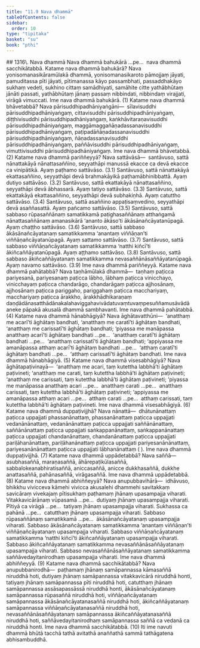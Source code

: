 ```yaml
---
title: "11.9 Nava dhammā"
tableOfContents: false
sidebar:
  order: 10
type: "tipitaka"
basket: "su"
book: "pthi"
---
```



<DynamicBreadcrumb />

<Paragraph type="center" book="pthi">
## 1316\. Nava dhammā
</Paragraph>

<Division number="359" book="pthi">

<Paragraph number="1317" book="pthi">
Nava dhammā bahukārā …pe…  nava dhammā sacchikātabbā.
</Paragraph>

<Paragraph number="1318" book="pthi">
Katame nava dhammā <Emphasis>bahukārā?</Emphasis> Nava yonisomanasikāramūlakā dhammā, yonisomanasikaroto pāmojjaṃ jāyati, pamuditassa pīti jāyati, pītimanassa kāyo passambhati, passaddhakāyo sukhaṃ vedeti, sukhino cittaṃ samādhiyati, samāhite citte yathābhūtaṃ jānāti passati, yathābhūtaṃ jānaṃ passaṃ nibbindati, nibbindaṃ virajjati, virāgā vimuccati. Ime nava dhammā bahukārā. (1)
</Paragraph>

<Paragraph number="1319" book="pthi">
Katame nava dhammā <Emphasis>bhāvetabbā?</Emphasis> Nava pārisuddhipadhāniyaṅgāni—  sīlavisuddhi pārisuddhipadhāniyaṅgaṃ, cittavisuddhi pārisuddhipadhāniyaṅgaṃ, diṭṭhivisuddhi pārisuddhipadhāniyaṅgaṃ, kaṅkhāvitaraṇavisuddhi pārisuddhipadhāniyaṅgaṃ, maggāmaggañāṇadassanavisuddhi pārisuddhipadhāniyaṅgaṃ, paṭipadāñāṇadassanavisuddhi pārisuddhipadhāniyaṅgaṃ, ñāṇadassanavisuddhi pārisuddhipadhāniyaṅgaṃ, paññāvisuddhi pārisuddhipadhāniyaṅgaṃ, vimuttivisuddhi pārisuddhipadhāniyaṅgaṃ. Ime nava dhammā bhāvetabbā. (2)
</Paragraph>

<Paragraph number="1320" book="pthi">
Katame nava dhammā <Emphasis>pariññeyyā?</Emphasis> Nava sattāvāsā—  santāvuso, sattā nānattakāyā nānattasaññino, seyyathāpi manussā ekacce ca devā ekacce ca vinipātikā. Ayaṃ paṭhamo sattāvāso. (3.1)
</Paragraph>

<Paragraph number="1321" book="pthi">
Santāvuso, sattā nānattakāyā ekattasaññino, seyyathāpi devā brahmakāyikā paṭhamābhinibbattā. Ayaṃ dutiyo sattāvāso. (3.2)
</Paragraph>

<Paragraph number="1322" book="pthi">
Santāvuso, sattā ekattakāyā nānattasaññino, seyyathāpi devā ābhassarā. Ayaṃ tatiyo sattāvāso. (3.3)
</Paragraph>

<Paragraph number="1323" book="pthi">
Santāvuso, sattā ekattakāyā ekattasaññino, seyyathāpi devā subhakiṇhā. Ayaṃ catuttho sattāvāso. (3.4)
</Paragraph>

<Paragraph number="1324" book="pthi">
Santāvuso, sattā asaññino appaṭisaṃvedino, seyyathāpi devā asaññasattā. Ayaṃ pañcamo sattāvāso. (3.5)
</Paragraph>

<Paragraph number="1325" book="pthi">
Santāvuso, sattā sabbaso rūpasaññānaṃ samatikkamā paṭighasaññānaṃ atthaṅgamā nānattasaññānaṃ amanasikārā ‘ananto ākāso’ti ākāsānañcāyatanūpagā. Ayaṃ chaṭṭho sattāvāso. (3.6)
</Paragraph>

<Paragraph number="1326" book="pthi">
Santāvuso, sattā sabbaso ākāsānañcāyatanaṃ samatikkamma ‘anantaṃ viññāṇan’ti viññāṇañcāyatanūpagā. Ayaṃ sattamo sattāvāso. (3.7)
</Paragraph>

<Paragraph number="1327" book="pthi">
Santāvuso, sattā sabbaso viññāṇañcāyatanaṃ samatikkamma ‘natthi kiñcī’ti ākiñcaññāyatanūpagā. Ayaṃ aṭṭhamo sattāvāso. (3.8)
</Paragraph>

<Paragraph number="1328" book="pthi">
Santāvuso, sattā sabbaso ākiñcaññāyatanaṃ samatikkamma nevasaññānāsaññāyatanūpagā. Ayaṃ navamo sattāvāso. (3.9) Ime nava dhammā pariññeyyā.
</Paragraph>

<Paragraph number="1329" book="pthi">
Katame nava dhammā <Emphasis>pahātabbā?</Emphasis> Nava taṇhāmūlakā dhammā—  taṇhaṃ paṭicca pariyesanā, pariyesanaṃ paṭicca lābho, lābhaṃ paṭicca vinicchayo, vinicchayaṃ paṭicca chandarāgo, chandarāgaṃ paṭicca ajjhosānaṃ, ajjhosānaṃ paṭicca pariggaho, pariggahaṃ paṭicca macchariyaṃ, macchariyaṃ paṭicca ārakkho, ārakkhādhikaraṇaṃ daṇḍādānasatthādānakalahaviggahavivādatuvaṃtuvaṃpesuññamusāvādā aneke pāpakā akusalā dhammā sambhavanti. Ime nava dhammā pahātabbā. (4)
</Paragraph>

<Paragraph number="1330" book="pthi">
Katame nava dhammā <Emphasis>hānabhāgiyā?</Emphasis> Nava āghātavatthūni—  ‘anatthaṃ me acarī’ti āghātaṃ bandhati, ‘anatthaṃ me caratī’ti āghātaṃ bandhati, ‘anatthaṃ me carissatī’ti āghātaṃ bandhati; ‘piyassa me manāpassa anatthaṃ acarī’ti āghātaṃ bandhati …pe…  ‘anatthaṃ caratī’ti āghātaṃ bandhati …pe…  ‘anatthaṃ carissatī’ti āghātaṃ bandhati; ‘appiyassa me amanāpassa atthaṃ acarī’ti āghātaṃ bandhati …pe…  ‘atthaṃ caratī’ti āghātaṃ bandhati …pe…  ‘atthaṃ carissatī’ti āghātaṃ bandhati. Ime nava dhammā hānabhāgiyā. (5)
</Paragraph>

<Paragraph number="1331" book="pthi">
Katame nava dhammā <Emphasis>visesabhāgiyā?</Emphasis> Nava āghātapaṭivinayā—  ‘anatthaṃ me acari, taṃ kutettha labbhā’ti āghātaṃ paṭivineti; ‘anatthaṃ me carati, taṃ kutettha labbhā’ti āghātaṃ paṭivineti; ‘anatthaṃ me carissati, taṃ kutettha labbhā’ti āghātaṃ paṭivineti; ‘piyassa me manāpassa anatthaṃ acari …pe…  anatthaṃ carati …pe…  anatthaṃ carissati, taṃ kutettha labbhā’ti āghātaṃ paṭivineti; ‘appiyassa me amanāpassa atthaṃ acari …pe…  atthaṃ carati …pe…  atthaṃ carissati, taṃ kutettha labbhā’ti āghātaṃ paṭivineti. Ime nava dhammā visesabhāgiyā. (6)
</Paragraph>

<Paragraph number="1332" book="pthi">
Katame nava dhammā <Emphasis>duppaṭivijjhā?</Emphasis> Nava nānattā—  dhātunānattaṃ paṭicca uppajjati phassanānattaṃ, phassanānattaṃ paṭicca uppajjati vedanānānattaṃ, vedanānānattaṃ paṭicca uppajjati saññānānattaṃ, saññānānattaṃ paṭicca uppajjati saṅkappanānattaṃ, saṅkappanānattaṃ paṭicca uppajjati chandanānattaṃ, chandanānattaṃ paṭicca uppajjati pariḷāhanānattaṃ, pariḷāhanānattaṃ paṭicca uppajjati pariyesanānānattaṃ, pariyesanānānattaṃ paṭicca uppajjati lābhanānattaṃ ( ). Ime nava dhammā duppaṭivijjhā. (7)
</Paragraph>

<Paragraph number="1333" book="pthi">
Katame nava dhammā <Emphasis>uppādetabbā?</Emphasis> Nava saññā—  asubhasaññā, maraṇasaññā, āhārepaṭikūlasaññā, sabbalokeanabhiratisaññā, aniccasaññā, anicce dukkhasaññā, dukkhe anattasaññā, pahānasaññā, virāgasaññā. Ime nava dhammā uppādetabbā. (8)
</Paragraph>

<Paragraph number="1334" book="pthi">
Katame nava dhammā <Emphasis>abhiññeyyā?</Emphasis> Nava anupubbavihārā—  idhāvuso, bhikkhu vivicceva kāmehi vivicca akusalehi dhammehi savitakkaṃ savicāraṃ vivekajaṃ pītisukhaṃ paṭhamaṃ jhānaṃ upasampajja viharati. Vitakkavicārānaṃ vūpasamā …pe…  dutiyaṃ jhānaṃ upasampajja viharati. Pītiyā ca virāgā …pe…  tatiyaṃ jhānaṃ upasampajja viharati. Sukhassa ca pahānā …pe…  catutthaṃ jhānaṃ upasampajja viharati. Sabbaso rūpasaññānaṃ samatikkamā …pe…  ākāsānañcāyatanaṃ upasampajja viharati. Sabbaso ākāsānañcāyatanaṃ samatikkamma ‘anantaṃ viññāṇan’ti viññāṇañcāyatanaṃ upasampajja viharati. Sabbaso viññāṇañcāyatanaṃ samatikkamma ‘natthi kiñcī’ti ākiñcaññāyatanaṃ upasampajja viharati. Sabbaso ākiñcaññāyatanaṃ samatikkamma nevasaññānāsaññāyatanaṃ upasampajja viharati. Sabbaso nevasaññānāsaññāyatanaṃ samatikkamma saññāvedayitanirodhaṃ upasampajja viharati. Ime nava dhammā abhiññeyyā. (9)
</Paragraph>

<Paragraph number="1335" book="pthi">
Katame nava dhammā <Emphasis>sacchikātabbā?</Emphasis> Nava anupubbanirodhā—  paṭhamaṃ jhānaṃ samāpannassa kāmasaññā niruddhā hoti, dutiyaṃ jhānaṃ samāpannassa vitakkavicārā niruddhā honti, tatiyaṃ jhānaṃ samāpannassa pīti niruddhā hoti, catutthaṃ jhānaṃ samāpannassa assāsapassāssā niruddhā honti, ākāsānañcāyatanaṃ samāpannassa rūpasaññā niruddhā hoti, viññāṇañcāyatanaṃ samāpannassa ākāsānañcāyatanasaññā niruddhā hoti, ākiñcaññāyatanaṃ samāpannassa viññāṇañcāyatanasaññā niruddhā hoti, nevasaññānāsaññāyatanaṃ samāpannassa ākiñcaññāyatanasaññā niruddhā hoti, saññāvedayitanirodhaṃ samāpannassa saññā ca vedanā ca niruddhā honti. Ime nava dhammā sacchikātabbā. (10)
</Paragraph>

<Paragraph number="1336" book="pthi">
Iti ime navuti dhammā bhūtā tacchā tathā avitathā anaññathā sammā tathāgatena abhisambuddhā.
</Paragraph>
</Division>